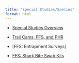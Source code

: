 ```yaml
---
title: "Special Studies/Species"
format: html
---
```


-   [Special Studies Overview](https://docs.google.com/document/d/1R2RFcocrGZjZAdWhZFZkZ38busIW0CL1LFYiDkN18MU/edit?usp=sharing){.external target="_blank"}

-   [Trail Cams, FFS, and PHR](https://docs.google.com/document/d/1YVgjg3bKP2eaWao40FhwaE1JxwueOasDGxoHRVWygBQ/edit?usp=sharing){.external target="_blank"}

-   [FFS: Entrapment Surveys]

-   [FFS: Shark Bite Swab Kits](https://docs.google.com/document/d/1jZEmDwQEN4Y6mnJGXHMo2Si_foL04AZbfEAQATKAHB4/edit?usp=sharing){.external target="_blank"}